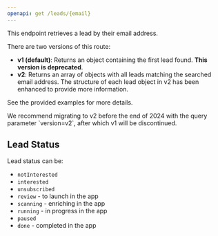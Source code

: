 ```yaml
---
openapi: get /leads/{email}
---
```


This endpoint retrieves a lead by their email address.

<Note>
There are two versions of this route:

- **v1 (default)**: Returns an object containing the first lead found. **This version is deprecated**.
- **v2**: Returns an array of objects with all leads matching the searched email address. The structure of each lead object in v2 has been enhanced to provide more information.

See the provided examples for more details.
</Note>

<Warning>
We recommend migrating to v2 before the end of 2024 with the query parameter `version=v2`, after which v1 will be discontinued.
</Warning>

## Lead Status

Lead status can be:

- `notInterested`
- `interested`
- `unsubscribed`
- `review` - to launch in the app
- `scanning` - enriching in the app
- `running` - in progress in the app
- `paused`
- `done` - completed in the app